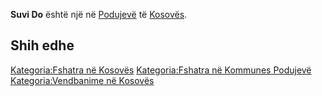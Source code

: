 {{Fshat në Kosovës
 | Emri                = Suvi Do
| srp_N_name = Suvi Do
| srp_N_FULL_NAME_RO = Suvi Do
| srp_N_FULL_NAME_ND_RO = Suvi Do
| srp_N_SORT_NAME_RG = SUVIDO
| srp_N_FULL_NAME_RG = Suvi Do
| srp_N_FULL_NAME_ND_RG = Suvi Do

 | Emri (Rasa dhanore) = 
 | Figura              = 
 | Shteti              = Kosovo
 | Komuna              = Podujevë
 | Kodi postar         = 
 | Sipërfaqja          = 

 | Popullsia           = 

 | Regj. i popullsisë  = 
 | Dend. e popullsisë  = 
 | Faqja zyrtare       = 
 <!--- Koordinatat ----> 
 | Gjerësia            = 42.918599
 | Gjatësia            = 21.218107
 | Lartësia            = 
}}
'''Suvi Do''' është një [[]] në [[Podujevë]] të [[Kosovës]].

<!-- == Gjeografia == -->
<!-- == Historia == -->
<!-- == Demografia == -->
== Shih edhe ==
{{Komuna Podujevë}}
{{Kosovo-Administrata-Cung}}

[[Kategoria:Fshatra në Kosovës]]
[[Kategoria:Fshatra në Kommunes Podujevë]]
[[Kategoria:Vendbanime në Kosovës]]
